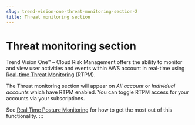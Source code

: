 ```yaml
---
slug: trend-vision-one-threat-monitoring-section-2
title: Threat monitoring section
---
```

# Threat monitoring section

Trend Vision One™ – Cloud Risk Management offers the ability to monitor and view user activities and events within AWS account in real-time using [Real-time Threat Monitoring](real-time-threat-monitoring.mdx) (RTPM).

The Threat monitoring section will appear on *All account* or *Individual accounts* which have RTPM enabled. You can toggle RTPM access for your accounts via your subscriptions.

See [Real Time Posture Monitoring](real-time-threat-monitoring.mdx) for how to get the most out of this functionality.
:::
